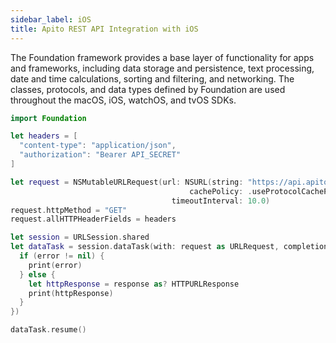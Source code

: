```yaml
---
sidebar_label: iOS
title: Apito REST API Integration with iOS
---
```

<head>
    <meta property="og:type" content="article" />
</head>


The Foundation framework provides a base layer of functionality for apps and frameworks, including data storage and persistence, text processing,
date and time calculations, sorting and filtering, and networking. The classes, protocols, and data types defined by Foundation are used throughout
the macOS, iOS, watchOS, and tvOS SDKs.

<ApiSecretNote />

```swift
import Foundation

let headers = [
  "content-type": "application/json",
  "authorization": "Bearer API_SECRET"
]

let request = NSMutableURLRequest(url: NSURL(string: "https://api.apito.com/secured/rest/project-id")! as URL,
                                        cachePolicy: .useProtocolCachePolicy,
                                    timeoutInterval: 10.0)
request.httpMethod = "GET"
request.allHTTPHeaderFields = headers

let session = URLSession.shared
let dataTask = session.dataTask(with: request as URLRequest, completionHandler: { (data, response, error) -> Void in
  if (error != nil) {
    print(error)
  } else {
    let httpResponse = response as? HTTPURLResponse
    print(httpResponse)
  }
})

dataTask.resume()
```
